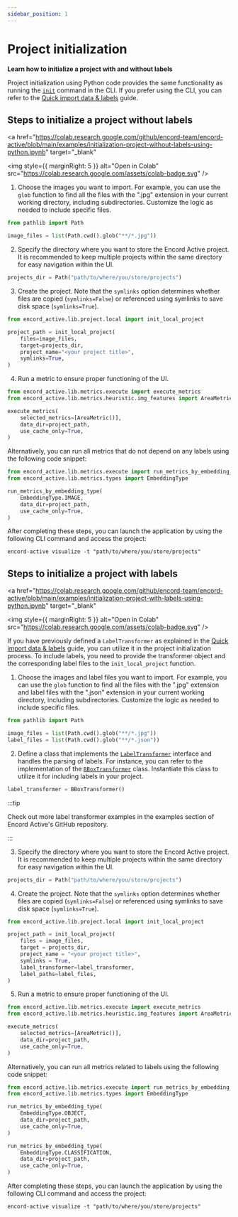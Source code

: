 ```yaml
---
sidebar_position: 1
---
```


# Project initialization

**Learn how to initialize a project with and without labels**

Project initialization using Python code provides the same functionality as running the [`init`][cli-init] command in the CLI.
If you prefer using the CLI, you can refer to the [Quick import data & labels][quick-import-data-guide] guide. 

## Steps to initialize a project without labels 

<a
  href="https://colab.research.google.com/github/encord-team/encord-active/blob/main/examples/initialization-project-without-labels-using-python.ipynb"
  target="_blank"
>
  <img
    style={{ marginRight: 5 }}
    alt="Open in Colab"
    src="https://colab.research.google.com/assets/colab-badge.svg"
  />
</a>

1. Choose the images you want to import.
  For example, you can use the `glob` function to find all the files with the ".jpg" extension in your current working directory, including subdirectories.
  Customize the logic as needed to include specific files.

  ```python
  from pathlib import Path

  image_files = list(Path.cwd().glob("**/*.jpg"))
  ```

2. Specify the directory where you want to store the Encord Active project.
  It is recommended to keep multiple projects within the same directory for easy navigation within the UI.
  
  ```python
  projects_dir = Path("path/to/where/you/store/projects")
  ```

3. Create the project.
  Note that the `symlinks` option determines whether files are copied (`symlinks=False`) or referenced using symlinks to save disk space (`symlinks=True`).

  ```python
  from encord_active.lib.project.local import init_local_project
  
  project_path = init_local_project(
      files=image_files,
      target=projects_dir,
      project_name="<your project title>",
      symlinks=True,
  )
  ```

4. Run a metric to ensure proper functioning of the UI.
  
  ```python
  from encord_active.lib.metrics.execute import execute_metrics
  from encord_active.lib.metrics.heuristic.img_features import AreaMetric
  
  execute_metrics(
      selected_metrics=[AreaMetric()],
      data_dir=project_path,
      use_cache_only=True,
  )
  ```

  Alternatively, you can run all metrics that do not depend on any labels using the following code snippet:
  
  ```python
  from encord_active.lib.metrics.execute import run_metrics_by_embedding_type
  from encord_active.lib.metrics.types import EmbeddingType

  run_metrics_by_embedding_type(
      EmbeddingType.IMAGE,
      data_dir=project_path,
      use_cache_only=True,
  )
  ```

After completing these steps, you can launch the application by using the following CLI command and access the project:

```shell
encord-active visualize -t "path/to/where/you/store/projects"
```

## Steps to initialize a project with labels

<a
  href="https://colab.research.google.com/github/encord-team/encord-active/blob/main/examples/initialization-project-with-labels-using-python.ipynb"
  target="_blank"
>
  <img
    style={{ marginRight: 5 }}
    alt="Open in Colab"
    src="https://colab.research.google.com/assets/colab-badge.svg"
  />
</a>

If you have previously defined a `LabelTransformer` as explained in the [Quick import data & labels][quick-import-data-guide-include-labels] guide, you can utilize it in the project initialization process.
To include labels, you need to provide the transformer object and the corresponding label files to the `init_local_project` function.

1. Choose the images and label files you want to import.
  For example, you can use the `glob` function to find all the files with the ".jpg" extension and label files with the ".json" extension in your current working directory, including subdirectories.
  Customize the logic as needed to include specific files.

  ```python
  from pathlib import Path

  image_files = list(Path.cwd().glob("**/*.jpg"))
  label_files = list(Path.cwd().glob("**/*.json"))
  ```

2. Define a class that implements the [`LabelTransformer`][gh-label-transformer-interface] interface and handles the parsing of labels.
  For instance, you can refer to the implementation of the [`BBoxTransformer`][gh-bbox-transformer] class.
  Instantiate this class to utilize it for including labels in your project.

  ```python
  label_transformer = BBoxTransformer()
  ```

  :::tip
  
  Check out more label transformer examples in the examples section of Encord Active's GitHub repository.
  
  :::

3. Specify the directory where you want to store the Encord Active project.
  It is recommended to keep multiple projects within the same directory for easy navigation within the UI.
  
  ```python
  projects_dir = Path("path/to/where/you/store/projects")
  ```

4. Create the project.
  Note that the `symlinks` option determines whether files are copied (`symlinks=False`) or referenced using symlinks to save disk space (`symlinks=True`).

  ```python
  from encord_active.lib.project.local import init_local_project
  
  project_path = init_local_project(
      files = image_files,
      target = projects_dir,
      project_name = "<your project title>",
      symlinks = True,
      label_transformer=label_transformer,
      label_paths=label_files,
  )
  ```

5. Run a metric to ensure proper functioning of the UI.
  
  ```python
  from encord_active.lib.metrics.execute import execute_metrics
  from encord_active.lib.metrics.heuristic.img_features import AreaMetric
  
  execute_metrics(
      selected_metrics=[AreaMetric()],
      data_dir=project_path,
      use_cache_only=True,
  )
  ```

  Alternatively, you can run all metrics related to labels using the following code snippet:
  
  ```python
  from encord_active.lib.metrics.execute import run_metrics_by_embedding_type
  from encord_active.lib.metrics.types import EmbeddingType
  
  run_metrics_by_embedding_type(
      EmbeddingType.OBJECT,
      data_dir=project_path,
      use_cache_only=True,
  )

  run_metrics_by_embedding_type(
      EmbeddingType.CLASSIFICATION,
      data_dir=project_path,
      use_cache_only=True,
  )
  ```

After completing these steps, you can launch the application by using the following CLI command and access the project:

```shell
encord-active visualize -t "path/to/where/you/store/projects"
```

[gh-bbox-transformer]: https://github.com/encord-team/encord-active/blob/main/examples/label-transformers/bounding-boxes/bbox_transformer.py
[gh-label-transformer-interface]: https://github.com/encord-team/encord-active/blob/main/src/encord_active/lib/labels/label_transformer.py#L61-L79
[gh-transformer-examples]: https://github.com/encord-team/encord-active/blob/main/examples/label-transformers
[cli-init]: ../cli#init
[quick-import-data-guide]: ../import/quick-import-data 
[quick-import-data-guide-include-labels]: ../import/quick-import-data#including-labels
[init-docs]: ../import/quick-import-data
[gh-transformer-examples]: https://github.com/encord-team/encord-active/blob/main/examples/label-transformers
